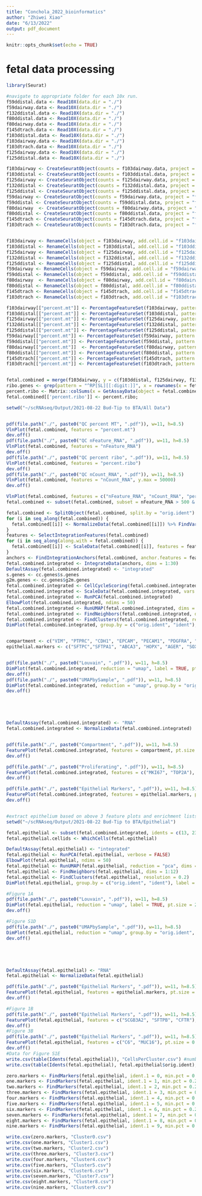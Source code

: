 ```yaml
---
title: "Conchola_2022_bioinformatics"
author: "Zhiwei Xiao"
date: "6/13/2022"
output: pdf_document
---
```


```r
knitr::opts_chunk$set(echo = TRUE)
```

# fetal data processing
```r
library(Seurat)

#navigate to appropriate folder for each 10x run.
f59ddistal.data <- Read10X(data.dir = "./")
f59dairway.data <- Read10X(data.dir = "./")
f132ddistal.data <- Read10X(data.dir = "./")
f80ddistal.data <- Read10X(data.dir = "./")
f80dairway.data <- Read10X(data.dir = "./")
f145dtrach.data <- Read10X(data.dir = "./")
f103ddistal.data <- Read10X(data.dir = "./")
f103dairway.data <- Read10X(data.dir = "./")
f103dtrach.data <- Read10X(data.dir = "./")
f125dairway.data <- Read10X(data.dir = "./")
f125ddistal.data <- Read10X(data.dir = "./")

f103dairway <- CreateSeuratObject(counts = f103dairway.data, project = "f103dairway", min.cells = 3, min.features = 200)
f103ddistal <- CreateSeuratObject(counts = f103ddistal.data, project = "f103ddistal", min.cells = 3, min.features = 200)
f125dairway <- CreateSeuratObject(counts = f125dairway.data, project = "f125dairway", min.cells = 3, min.features = 200)
f132ddistal <- CreateSeuratObject(counts = f132ddistal.data, project = "f132ddistal", min.cells = 3, min.features = 200)
f125ddistal <- CreateSeuratObject(counts = f125ddistal.data, project = "f125ddistal", min.cells = 3, min.features = 200)
f59dairway <- CreateSeuratObject(counts = f59dairway.data, project = "f59dairway", min.cells = 3, min.features = 200)
f59ddistal <- CreateSeuratObject(counts = f59ddistal.data, project = "f59ddistal", min.cells = 3, min.features = 200)
f80dairway  <- CreateSeuratObject(counts = f80dairway.data, project = "f80dairway", min.cells = 3, min.features = 200)
f80ddistal <- CreateSeuratObject(counts = f80ddistal.data, project = "f80ddistal", min.cells = 3, min.features = 200)
f145dtrach <- CreateSeuratObject(counts = f145dtrach.data, project = "f145dtrach", min.cells = 3, min.features = 200)
f103dtrach <- CreateSeuratObject(counts = f103dtrach.data, project = "f103dtrach", min.cells = 3, min.features = 200)


f103dairway <- RenameCells(object = f103dairway, add.cell.id = "f103dairway")
f103ddistal <- RenameCells(object = f103ddistal, add.cell.id = "f103ddistal")
f125dairway <- RenameCells(object = f125dairway, add.cell.id = "f125dairway")
f132ddistal <- RenameCells(object = f132ddistal, add.cell.id = "f132ddistal")
f125ddistal <- RenameCells(object = f125ddistal, add.cell.id = "f125ddistal")
f59dairway <- RenameCells(object = f59dairway, add.cell.id = "f59dairway")
f59ddistal <- RenameCells(object = f59ddistal, add.cell.id = "f59ddistal")
f80dairway  <- RenameCells(object = f80dairway, add.cell.id = "f80dairway")
f80ddistal <- RenameCells(object = f80ddistal, add.cell.id = "f80ddistal")
f145dtrach <- RenameCells(object = f145dtrach, add.cell.id = "f145dtrach")
f103dtrach <- RenameCells(object = f103dtrach, add.cell.id = "f103dtrach")

f103dairway[["percent.mt"]] <- PercentageFeatureSet(f103dairway, pattern = "^MT-") 
f103ddistal[["percent.mt"]] <- PercentageFeatureSet(f103ddistal, pattern = "^MT-") 
f125dairway[["percent.mt"]] <- PercentageFeatureSet(f125dairway, pattern = "^MT-") 
f132ddistal[["percent.mt"]] <- PercentageFeatureSet(f132ddistal, pattern = "^MT-") 
f125ddistal[["percent.mt"]] <- PercentageFeatureSet(f125ddistal, pattern = "^MT-")
f59dairway[["percent.mt"]] <- PercentageFeatureSet(f59dairway, pattern = "^MT-") 
f59ddistal[["percent.mt"]] <- PercentageFeatureSet(f59ddistal, pattern = "^MT-") 
f80dairway[["percent.mt"]]  <- PercentageFeatureSet(f80dairway, pattern = "^MT-") 
f80ddistal[["percent.mt"]] <- PercentageFeatureSet(f80ddistal, pattern = "^MT-")
f145dtrach[["percent.mt"]] <- PercentageFeatureSet(f145dtrach, pattern = "^MT-")
f103dtrach[["percent.mt"]] <- PercentageFeatureSet(f103dtrach, pattern = "^MT-")


fetal.combined = merge(f103dairway, y = c(f103ddistal, f125dairway, f132ddistal, f125ddistal, f59dairway, f59ddistal, f80dairway, f80ddistal, f103dtrach, f145dtrach), project = "fetallung")
ribo.genes <- grep(pattern = "^RP[SL][[:digit:]]", x = rownames(x = fetal.combined), value = TRUE);
percent.ribo <- Matrix::colSums(x = GetAssayData(object = fetal.combined, slot = 'counts')[ribo.genes, ]) / Matrix::colSums(x = GetAssayData(object = fetal.combined, slot = 'counts'));
fetal.combined[['percent.ribo']] <- percent.ribo;

setwd("~/scRNAseq/Output/2021-08-22 Bud-Tip to BTA/All Data")


pdf(file.path("./", paste0("QC percent MT", ".pdf")), w=11, h=8.5)
VlnPlot(fetal.combined, features = "percent.mt")
dev.off()
pdf(file.path("./", paste0("QC nFeature_RNA", ".pdf")), w=11, h=8.5)
VlnPlot(fetal.combined, features = "nFeature_RNA")
dev.off()
pdf(file.path("./", paste0("QC percent ribo", ".pdf")), w=11, h=8.5)
VlnPlot(fetal.combined, features = "percent.ribo")
dev.off()
pdf(file.path("./", paste0("QC nCount_RNA", ".pdf")), w=11, h=8.5)
VlnPlot(fetal.combined, features = "nCount_RNA", y.max = 50000)
dev.off()

VlnPlot(fetal.combined, features = c("nFeature_RNA", "nCount_RNA", "percent.mt"), ncol = 3)
fetal.combined <- subset(fetal.combined, subset = nFeature_RNA > 500 & nFeature_RNA < 12000 & percent.mt < 10)

fetal.combined <- SplitObject(fetal.combined, split.by = "orig.ident")
for (i in seq_along(fetal.combined)) {
  fetal.combined[[i]] <- NormalizeData(fetal.combined[[i]]) %>% FindVariableFeatures()
}
features <- SelectIntegrationFeatures(fetal.combined)
for (i in seq_along(along.with = fetal.combined)) {
  fetal.combined[[i]] <- ScaleData(fetal.combined[[i]], features = features) %>% RunPCA(features = features)
}
anchors <- FindIntegrationAnchors(fetal.combined, anchor.features = features, reduction = "rpca", dims = 1:30)
fetal.combined.integrated <- IntegrateData(anchors, dims = 1:30)
DefaultAssay(fetal.combined.integrated) <- "integrated"
s.genes <- cc.genes$s.genes
g2m.genes <- cc.genes$g2m.genes
fetal.combined.integrated <- CellCycleScoring(fetal.combined.integrated, s.features = s.genes, g2m.features = g2m.genes)
fetal.combined.integrated <- ScaleData(fetal.combined.integrated, vars.to.regress = c("S.Score", "G2M.Score"))
fetal.combined.integrated <- RunPCA(fetal.combined.integrated)
ElbowPlot(fetal.combined.integrated, ndims = 50)
fetal.combined.integrated <- RunUMAP(fetal.combined.integrated, dims = 1:30, reduction.name = "umap", return.model = TRUE)
fetal.combined.integrated <- FindNeighbors(fetal.combined.integrated, dims = 1:30)
fetal.combined.integrated <- FindClusters(fetal.combined.integrated, resolution = 0.5)
DimPlot(fetal.combined.integrated, group.by = c("orig.ident", "ident"), label = TRUE, pt.size = 0.5)


compartment <- c("VIM", "PTPRC", "CDH1", "EPCAM", "PECAM1", "PDGFRA", "CDH5")
epithelial.markers <- c("SFTPC","SFTPA1", "ABCA3", "HOPX", "AGER", "SOX9", "SOX2", "FGF20", "TP63", "FOXJ1", "CHGA", 'SCGB3A2')


pdf(file.path("./", paste0("Louvain", ".pdf")), w=11, h=8.5)
DimPlot(fetal.combined.integrated, reduction = "umap", label = TRUE, pt.size = 2)
dev.off()
pdf(file.path("./", paste0("UMAPbySample", ".pdf")), w=11, h=8.5)
DimPlot(fetal.combined.integrated, reduction = "umap", group.by = "orig.ident", label = TRUE, pt.size = 2)
dev.off()





DefaultAssay(fetal.combined.integrated) <- "RNA"
fetal.combined.integrated <- NormalizeData(fetal.combined.integrated)


pdf(file.path("./", paste0("Compartment", ".pdf")), w=11, h=8.5)
FeaturePlot(fetal.combined.integrated, features = compartment, pt.size = 0.2, order = TRUE)
dev.off()

pdf(file.path("./", paste0("Proliferating", ".pdf")), w=11, h=8.5)
FeaturePlot(fetal.combined.integrated, features = c("MKI67", "TOP2A"), pt.size = 0.2, order = TRUE)
dev.off()

pdf(file.path("./", paste0("Epithelial Markers", ".pdf")), w=11, h=8.5)
FeaturePlot(fetal.combined.integrated, features = epithelial.markers, pt.size = 0.2, order = TRUE)
dev.off()


#extract epithelium based on above 3 feature plots and enrichment lists
setwd("~/scRNAseq/Output/2021-08-22 Bud-Tip to BTA/Epithelial")

fetal.epithelial <- subset(fetal.combined.integrated, idents = c(13, 23, 10, 12, 5, 19, 22))
fetal.epithelial.cellids <- WhichCells(fetal.epithelial)

DefaultAssay(fetal.epithelial) <- "integrated"
fetal.epithelial <- RunPCA(fetal.epithelial, verbose = FALSE)
ElbowPlot(fetal.epithelial, ndims = 50)
fetal.epithelial <- RunUMAP(fetal.epithelial, reduction = "pca", dims = 1:12, return.model = TRUE)
fetal.epithelial <- FindNeighbors(fetal.epithelial, dims = 1:12)
fetal.epithelial <- FindClusters(fetal.epithelial, resolution = 0.2)
DimPlot(fetal.epithelial, group.by = c("orig.ident", "ident"), label = TRUE, pt.size = 0.5)

#Figure 1A
pdf(file.path("./", paste0("Louvain", ".pdf")), w=11, h=8.5)
DimPlot(fetal.epithelial, reduction = "umap", label = TRUE, pt.size = 2)
dev.off()

#Figure S1D
pdf(file.path("./", paste0("UMAPbySample", ".pdf")), w=11, h=8.5)
DimPlot(fetal.epithelial, reduction = "umap", group.by = "orig.ident", label = TRUE, pt.size = 2)
dev.off()





DefaultAssay(fetal.epithelial) <- "RNA"
fetal.epithelial <- NormalizeData(fetal.epithelial)

pdf(file.path("./", paste0("Epithelial Markers", ".pdf")), w=11, h=8.5)
FeaturePlot(fetal.epithelial, features = epithelial.markers, pt.size = 2, order = TRUE)
dev.off()

#Figure 1B
pdf(file.path("./", paste0("Epithelial Markers", ".pdf")), w=11, h=8.5)
FeaturePlot(fetal.epithelial, features = c("SCGB3A2", "SFTPB", "CFTR"), pt.size = 2, order = TRUE)
dev.off()
#Figure 3B
pdf(file.path("./", paste0("Epithelial Markers", ".pdf")), w=11, h=8.5)
FeaturePlot(fetal.epithelial, features = c("C6", "MUC16"), pt.size = 0.2, order = TRUE)
dev.off()
#Data for Figure S1E
write.csv(table(Idents(fetal.epithelial)), "CellsPerCluster.csv") #number of cells in each cluster
write.csv(table(Idents(fetal.epithelial), fetal.epithelial$orig.ident), "ClusterbyRun.csv")

zero.markers <- FindMarkers(fetal.epithelial, ident.1 = 0, min.pct = 0.25)
one.markers <- FindMarkers(fetal.epithelial, ident.1 = 1, min.pct = 0.25)
two.markers <- FindMarkers(fetal.epithelial, ident.1 = 2, min.pct = 0.25)
three.markers <- FindMarkers(fetal.epithelial, ident.1 = 3, min.pct = 0.25)
four.markers <- FindMarkers(fetal.epithelial, ident.1 = 4, min.pct = 0.25)
five.markers <- FindMarkers(fetal.epithelial, ident.1 = 5, min.pct = 0.25)
six.markers <- FindMarkers(fetal.epithelial, ident.1 = 6, min.pct = 0.25)
seven.markers <- FindMarkers(fetal.epithelial, ident.1 = 7, min.pct = 0.25)
eight.markers <- FindMarkers(fetal.epithelial, ident.1 = 8, min.pct = 0.25)
nine.markers <- FindMarkers(fetal.epithelial, ident.1 = 9, min.pct = 0.25)

write.csv(zero.markers, "Cluster0.csv")
write.csv(one.markers, "Cluster1.csv")
write.csv(two.markers, "Cluster2.csv")
write.csv(three.markers, "Cluster3.csv")
write.csv(four.markers, "Cluster4.csv")
write.csv(five.markers, "Cluster5.csv")
write.csv(six.markers, "Cluster6.csv")
write.csv(seven.markers, "Cluster7.csv")
write.csv(eight.markers, "Cluster8.csv")
write.csv(nine.markers, "Cluster9.csv")



```

